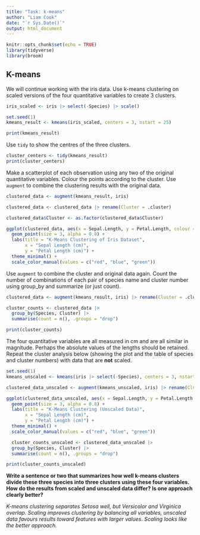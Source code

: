 ```yaml
---
title: "Task: k-means"
author: "Liam Cook"
date: "`r Sys.Date()`"
output: html_document
---
```


```r
knitr::opts_chunk$set(echo = TRUE)
library(tidyverse)
library(broom)
```

## K-means

We will continue working with the iris data. Use k-means clustering on scaled versions of the four quantitative variables to create 3 clusters.

```r
iris_scaled <- iris |> select(-Species) |> scale()

set.seed(1)  
kmeans_result <- kmeans(iris_scaled, centers = 3, nstart = 25)

print(kmeans_result)
```

Use `tidy` to show the centres of the three clusters.

```r
cluster_centers <- tidy(kmeans_result)
print(cluster_centers)
```

Make a scatterplot of each observation using any two of the original quantitative variables. Colour the points according to the cluster. Use `augment` to combine the clustering results with the original data.

```r
clustered_data <- augment(kmeans_result, iris)

clustered_data <- clustered_data |> rename(Cluster = .cluster)

clustered_data$Cluster <- as.factor(clustered_data$Cluster)

ggplot(clustered_data, aes(x = Sepal.Length, y = Petal.Length, colour = Cluster)) +
  geom_point(size = 3, alpha = 0.8) +
  labs(title = "K-Means Clustering of Iris Dataset",
       x = "Sepal Length (cm)",
       y = "Petal Length (cm)") +
  theme_minimal() +
  scale_color_manual(values = c("red", "blue", "green"))

```

Use `augment` to combine the cluster and original data again. Count the number of combinations of each pair of species name and cluster number using group_by and summarize (or just count).

```r
clustered_data <- augment(kmeans_result, iris) |> rename(Cluster = .cluster)

cluster_counts <- clustered_data |> 
  group_by(Species, Cluster) |> 
  summarise(count = n(), .groups = "drop")

print(cluster_counts)
```

The four quantitative variables are all measured in cm and are all similar in magnitude. Perhaps the absolute values of the lengths should be retained. Repeat the cluster analysis below (showing the plot and the table of species and cluster numbers) with data that are **not** scaled.

```r
set.seed(1)
kmeans_unscaled <- kmeans(iris |> select(-Species), centers = 3, nstart = 25)

clustered_data_unscaled <- augment(kmeans_unscaled, iris) |> rename(Cluster = .cluster)

ggplot(clustered_data_unscaled, aes(x = Sepal.Length, y = Petal.Length, colour = Cluster)) +
  geom_point(size = 3, alpha = 0.8) +
  labs(title = "K-Means Clustering (Unscaled Data)",
       x = "Sepal Length (cm)",
       y = "Petal Length (cm)") +
  theme_minimal() +
  scale_color_manual(values = c("red", "blue", "green"))

  cluster_counts_unscaled <- clustered_data_unscaled |> 
  group_by(Species, Cluster) |> 
  summarise(count = n(), .groups = "drop")

print(cluster_counts_unscaled)
```

**Write a sentence or two that summarizes how well k-means clusters divide these three species into three clusters using these four variables. How do the results from scaled and unscaled data differ? Is one approach clearly better?**

*K-means clustering separates Setosa well, but Versicolor and Virginica overlap. Scaling improves clustering by balancing all variables, unscaled data favours results toward features with larger values. Scaling looks like the better approach.*